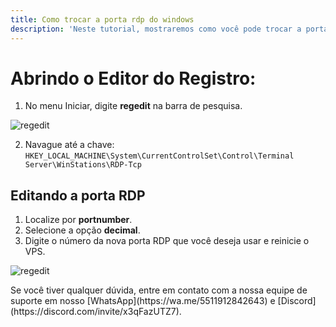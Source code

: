 ```yaml
---
title: Como trocar a porta rdp do windows
description: 'Neste tutorial, mostraremos como você pode trocar a porta RDP do seu VPS.'
---
```


# Abrindo o Editor do Registro:

1. No menu Iniciar, digite **regedit** na barra de pesquisa.

<img
  className="block"
  src="/images/regedit.png"
  alt="regedit"
/>

2. Navague até a chave: `HKEY_LOCAL_MACHINE\System\CurrentControlSet\Control\Terminal Server\WinStations\RDP-Tcp`

## Editando a porta RDP
1. Localize por **portnumber**.
2. Selecione a opção **decimal**.
3. Digite o número da nova porta RDP que você deseja usar e reinicie o VPS.

<img
  className="block"
  src="/images/porta.png"
  alt="regedit"
/>

<Check>
Se você tiver qualquer dúvida, entre em contato com a nossa equipe de suporte
em nosso [WhatsApp](https://wa.me/5511912842643) 
e [Discord](https://discord.com/invite/x3qFazUTZ7).
</Check>